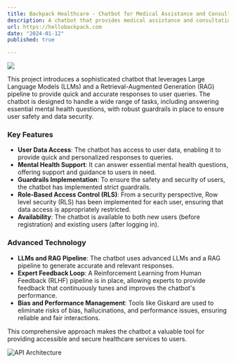 ```yaml
---
title: Backpack Healthcare - Chatbot for Medical Assistance and Consultation
description: A chatbot that provides medical assistance and consultation services to users. The chatbot is designed to be user-friendly and efficient, providing accurate and relevant information to users. It is equipped with a wide range of features, including symptom checker, medication reminder, and appointment booking. The chatbot is powered by advanced LLM models and is capable of understanding and responding to user queries effectively. It is designed to be accessible to users from all walks of life, making healthcare services more convenient and accessible. It has direct access to Q&A with experts and can provide real-time feedback to users. Designed on RAG architecture, it is capable of providing accurate and reliable information to users.
url: https://hellobackpack.com
date: "2024-01-12"
published: true

---
```



[![](/backpack.png)](https://hellobackpack.com)

This project introduces a sophisticated chatbot that leverages Large Language Models (LLMs) and a Retrieval-Augmented Generation (RAG) pipeline to provide quick and accurate responses to user queries. The chatbot is designed to handle a wide range of tasks, including answering essential mental health questions, with robust guardrails in place to ensure user safety and data security.

### Key Features

- **User Data Access**: The chatbot has access to user data, enabling it to provide quick and personalized responses to queries.
- **Mental Health Support**: It can answer essential mental health questions, offering support and guidance to users in need.
- **Guardrails Implementation**: To ensure the safety and security of users, the chatbot has implemented strict guardrails.
- **Role-Based Access Control (RLS)**: From a security perspective, Row level security (RLS) has been implemented for each user, ensuring that data access is appropriately restricted.
- **Availability**: The chatbot is available to both new users (before registration) and existing users (after logging in).

### Advanced Technology

- **LLMs and RAG Pipeline**: The chatbot uses advanced LLMs and a RAG pipeline to generate accurate and relevant responses.
- **Expert Feedback Loop**: A Reinforcement Learning from Human Feedback (RLHF) pipeline is in place, allowing experts to provide feedback that continuously tunes and improves the chatbot's performance.
- **Bias and Performance Management**: Tools like Giskard are used to eliminate risks of bias, hallucinations, and performance issues, ensuring reliable and fair interactions.

This comprehensive approach makes the chatbot a valuable tool for providing accessible and secure healthcare services to users.

![API Architecture](/chatbot.png)
